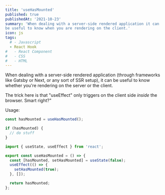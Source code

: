 ```yaml
---
title: 'useHasMounted'
published: true
publishedAt: '2021-10-23'
summary: 'When dealing with a server-side rendered application it can
be useful to know when you are rendering on the client.'
icon: js
tags:
  # - Javascript
  - React Hook
#   - React Component
#   - CSS
#   - HTML
---
```


When dealing with a server-side rendered application (through
frameworks like Gatsby or Next, or any sort of SSR setup), it can
be useful to know whether you're rendering on the server or the client.

The trick here is that "useEffect" only triggers on the client side _inside_ the browser. Smart right?"

Usage:

```js
const hasMounted = useHasMounted();

if (hasMounted) {
  // do stuff
}
```

<CodeBlock>

```JavaScript:useHasMounted.js
import { useState, useEffect } from 'react';

export const useHasMounted = () => {
  const [hasMounted, setHasMounted] = useState(false);
  useEffect(() => {
    setHasMounted(true);
  }, []);

  return hasMounted;
};
```

</CodeBlock>
